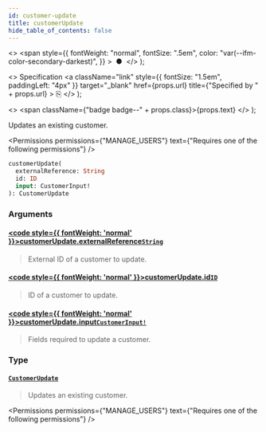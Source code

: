 ```yaml
---
id: customer-update
title: customerUpdate
hide_table_of_contents: false
---
```


  <>
    <span
      style={{
        fontWeight: "normal",
        fontSize: ".5em",
        color: "var(--ifm-color-secondary-darkest)",
      }}
    >
      &nbsp;●&nbsp;
    </span>
  </>
);

  <>
    Specification
    <a
      className="link"
      style={{ fontSize: "1.5em", paddingLeft: "4px" }}
      target="\_blank"
      href={props.url}
      title={"Specified by " + props.url}
    >
      ⎘
    </a>
  </>
);

  <>
    <span className={"badge badge--" + props.class}>{props.text}</span>
  </>
);

Updates an existing customer.

<Permissions
  permissions={"MANAGE_USERS"}
  text={"Requires one of the following permissions"}
/>

```graphql
customerUpdate(
  externalReference: String
  id: ID
  input: CustomerInput!
): CustomerUpdate
```

### Arguments

#### [<code style={{ fontWeight: 'normal' }}>customerUpdate.<b>externalReference</b></code>](#)<Bullet />[`String`](../../../api-reference/miscellaneous/scalars/string) <Badge class="secondary" text="scalar"/> <Badge class="secondary" text="miscellaneous"/>

> External ID of a customer to update.

<Badge text="Added in Saleor 3.10" class="secondary margin-bottom--sm" />

>

#### [<code style={{ fontWeight: 'normal' }}>customerUpdate.<b>id</b></code>](#)<Bullet />[`ID`](../../../api-reference/miscellaneous/scalars/id) <Badge class="secondary" text="scalar"/> <Badge class="secondary" text="miscellaneous"/>

> ID of a customer to update.

#### [<code style={{ fontWeight: 'normal' }}>customerUpdate.<b>input</b></code>](#)<Bullet />[`CustomerInput!`](../../../api-reference/users/inputs/customer-input) <Badge class="secondary" text="non-null"/> <Badge class="secondary" text="input"/> <Badge class="secondary" text="users"/>

> Fields required to update a customer.

### Type

#### [`CustomerUpdate`](../../../api-reference/users/objects/customer-update) <Badge class="secondary" text="object"/> <Badge class="secondary" text="users"/>

> Updates an existing customer.

<Permissions
  permissions={"MANAGE_USERS"}
  text={"Requires one of the following permissions"}
/>

>


